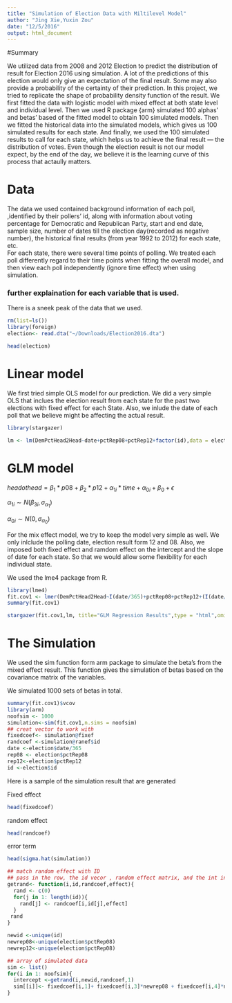 ```yaml
---
title: "Simulation of Election Data with Miltilevel Model"
author: "Jing Xie,Yuxin Zou"
date: "12/5/2016"
output: html_document
---
```


#Summary

We utilized data from 2008 and 2012 Election to predict the distribution of result for Election 2016 using simulation. A lot of the predictions of this election would only give an expectation of the final result. Some may also provide a probability of the certainty of their prediction. In this project, we tried to replicate the shape of  probability density function of the result. We first fitted the data with logistic model with mixed effect at both state level and individual level. Then we used R package {arm} simulated 100 alphas’ and betas’ based of the fitted model to obtain 100 simulated models. Then we fitted the historical data into the simulated models, which gives us 100 simulated results for each state. And finally, we used the 100 simulated results to call for each state, which helps us to achieve the final result --- the distribution of votes. Even though the election result is not our model expect, by the end of the day, we believe it is the learning curve of this process that actaully matters.

# Data
The data we used contained background information of each poll, ,identified by their pollers’ id, along with information about voting percentage for Democratic and Republican Party, start and end date, sample size, number of dates till the election day(recorded as negative number), the historical final results (from year 1992 to 2012) for each state, etc.  
For each state, there were several time points of polling. We treated each poll differently regard to their time points when fitting the overall model, and then view each poll independently (ignore time effect) when using simulation.

### further explaination for each variable that is used.

There is a sneek peak of the data that we used.
```r
rm(list=ls())
library(foreign)
election<- read.dta("~/Downloads/Election2016.dta")

```

```r
head(election)
```

# Linear  model

We first tried simple OLS model for our prediction. We did a very simple OLS that inclues the election result from each state for the past two elections with fixed effect for each State. Also, we inlude the date of each poll that we believe might be affecting the actual result. 

```r
library(stargazer)
```

```r
lm <- lm(DemPctHead2Head~date+pctRep08+pctRep12+factor(id),data = election)
```

# GLM model

$headothead =  \beta_1*p08 + \beta_2*p12 +\alpha_{1i} * time +\alpha_{0i}+ \beta_0+\epsilon$

$\alpha_{1i} \sim N(\beta_{3i},\sigma_{\alpha_1})$

$\alpha_{0i} \sim N(0,\sigma_{\alpha_0})$

For the mix effect model, we try to keep the model very simple as well. We only inlclude the polling date, election result form 12 and 08. Also, we imposed both fixed effect and ramdom effect on the intercept and the slope of date for each state. So that we would allow some flexibility for each individual state.

We used the lme4 package from R.

```r
library(lme4)
fit.cov1 <- lmer(DemPctHead2Head~I(date/365)+pctRep08+pctRep12+(I(date/365)|id),data=election, subset=date> -250)
summary(fit.cov1)
```



```r
stargazer(fit.cov1,lm, title="GLM Regression Results",type = "html",omit = "factor*")
```

# The Simulation

We used the sim function form arm package to simulate the beta's from the mixed effect result. This function gives the simulation of betas based on the covariance matrix of the variables. 

We simulated 1000 sets of betas in total. 
```r
summary(fit.cov1)$vcov
library(arm)
noofsim <- 1000
simulation<-sim(fit.cov1,n.sims = noofsim)
## creat vector to work with
fixedcoef<- simulation@fixef
randcoef <-simulation@ranef$id
date <-election$date/365
rep08 <- election$pctRep08
rep12<-election$pctRep12
id <-election$id
```

Here is a sample of the simulation result that are generated

Fixed effect
```r
head(fixedcoef)
```
random effect
```r
head(randcoef)
```
error term
```r
head(sigma.hat(simulation))
```

```r
## match random effect with ID
## pass in the row, the id vecor , random effect matrix, and the int indicate slope or intercept
getrand<- function(i,id,randcoef,effect){
  rand <- c(0)
  for(j in 1: length(id)){
    rand[j] <- randcoef[i,id[j],effect]
  }
 rand
}

newid <-unique(id)
newrep08<-unique(election$pctRep08) 
newrep12<-unique(election$pctRep08)

```


```r
## array of simulated data
sim <- list()
for(i in 1: noofsim){
  intercept <-getrand(i,newid,randcoef,1)
  sim[[i]]<- fixedcoef[i,1]+ fixedcoef[i,3]*newrep08 + fixedcoef[i,4]*newrep08 +intercept + rnorm(50,0,sigma[i])
}

```
